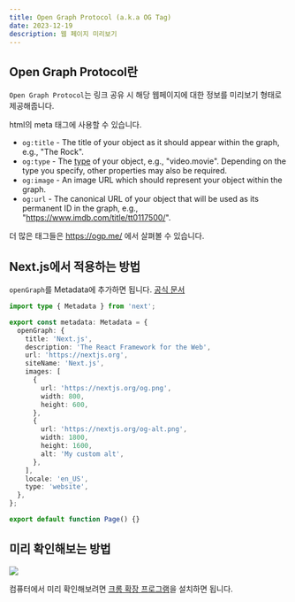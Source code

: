 ```yaml
---
title: Open Graph Protocol (a.k.a OG Tag)
date: 2023-12-19
description: 웹 페이지 미리보기
---
```


## Open Graph Protocol란

`Open Graph Protocol`는 링크 공유 시 해당 웹페이지에 대한 정보를 미리보기 형태로 제공해줍니다.

html의 meta 태그에 사용할 수 있습니다.

- `og:title` - The title of your object as it should appear within the graph, e.g., "The Rock".
- `og:type` - The [type](https://ogp.me/#types) of your object, e.g., "video.movie". Depending on the type you specify, other properties may also be required.
- `og:image` - An image URL which should represent your object within the graph.
- `og:url` - The canonical URL of your object that will be used as its permanent ID in the graph, e.g., "https://www.imdb.com/title/tt0117500/".

더 많은 태그들은 https://ogp.me/ 에서 살펴볼 수 있습니다.

## Next.js에서 적용하는 방법

`openGraph`를 Metadata에 추가하면 됩니다. [공식 문서](https://nextjs.org/docs/app/api-reference/functions/generate-metadata#opengraph)

```ts
import type { Metadata } from 'next';

export const metadata: Metadata = {
  openGraph: {
    title: 'Next.js',
    description: 'The React Framework for the Web',
    url: 'https://nextjs.org',
    siteName: 'Next.js',
    images: [
      {
        url: 'https://nextjs.org/og.png',
        width: 800,
        height: 600,
      },
      {
        url: 'https://nextjs.org/og-alt.png',
        width: 1800,
        height: 1600,
        alt: 'My custom alt',
      },
    ],
    locale: 'en_US',
    type: 'website',
  },
};

export default function Page() {}
```

## 미리 확인해보는 방법

![](/posts/20231219-open-graph-protocol/openGraph.png)

컴퓨터에서 미리 확인해보려면 [크롬 확장 프로그램](https://chromewebstore.google.com/detail/ograph-previewer/ggcfeakcnodgcmmllfdbmngekljbhiim)을 설치하면 됩니다.
